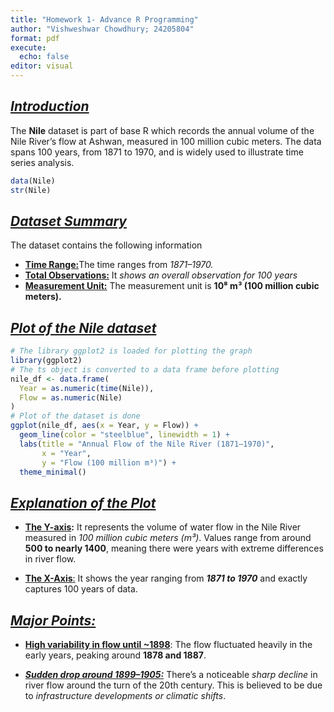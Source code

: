 ```yaml
---
title: "Homework 1- Advance R Programming"
author: "Vishweshwar Chowdhury; 24205804"
format: pdf
execute:
  echo: false
editor: visual
---
```


## [***Introduction***]{.underline}

The **Nile** dataset is part of base R which records the annual volume of the Nile River's flow at Ashwan, measured in 100 million cubic meters. The data spans 100 years, from 1871 to 1970, and is widely used to illustrate time series analysis.

```r
data(Nile)
str(Nile)
```

## [*Dataset Summary*]{.underline}

The dataset contains the following information

-   [**Time Range:**]{.underline}The time ranges from *1871–1970.*
-   [**Total Observations:**]{.underline} It *shows an overall observation for 100 years*
-   [**Measurement Unit:**]{.underline} The measurement unit is **10⁸ m³ (100 million cubic meters).**

## [*Plot of the Nile dataset*]{.underline}

```r
# The library ggplot2 is loaded for plotting the graph
library(ggplot2)
# The ts object is converted to a data frame before plotting
nile_df <- data.frame(
  Year = as.numeric(time(Nile)),  
  Flow = as.numeric(Nile)
)
# Plot of the dataset is done
ggplot(nile_df, aes(x = Year, y = Flow)) +
  geom_line(color = "steelblue", linewidth = 1) +
  labs(title = "Annual Flow of the Nile River (1871–1970)",
       x = "Year",
       y = "Flow (100 million m³)") +
  theme_minimal()
```

## [*Explanation of the Plot*]{.underline}

-   [**The Y-axis**]{.underline}**:** It represents the volume of water flow in the Nile River measured in *100 million cubic meters (m³)*. Values range from around **500 to nearly 1400**, meaning there were years with extreme differences in river flow.

-   [**The X-Axis**:]{.underline} It shows the year ranging from ***1871 to 1970*** and exactly captures 100 years of data.

## [*Major Points:*]{.underline}

-   [**High variability in flow until \~1898**]{.underline}: The flow fluctuated heavily in the early years, peaking around **1878 and 1887**.

-   [***Sudden drop around 1899–1905:***]{.underline} There’s a noticeable *sharp decline* in river flow around the turn of the 20th century. This is believed to be due to *infrastructure developments or climatic shifts*.
